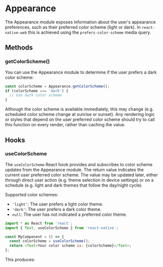 
<Meta title="APIs|Appearance" />

# Appearance

The Appearance module exposes information about the user's appearance
preferences, such as their preferred color scheme (light or dark). In
`react-native-web` this is achieved using the `prefers-color-scheme` media query.

## Methods

### getColorScheme()

You can use the Appearance module to determine if the user prefers a dark color
scheme:

```js
const colorScheme = Appearance.getColorScheme();
if (colorScheme === 'dark') {
  // Use dark color scheme
}
```

Although the color scheme is available immediately, this may change (e.g.
scheduled color scheme change at sunrise or sunset). Any rendering logic or
styles that depend on the user preferred color scheme should try to call this
function on every render, rather than caching the value.

## Hooks

### useColorScheme

The `useColorScheme` React hook provides and subscribes to color scheme updates
from the Appearance module. The return value indicates the current user
preferred color scheme. The value may be updated later, either through direct
user action (e.g. theme selection in device settings) or on a schedule (e.g.
light and dark themes that follow the day/night cycle).

Supported color schemes:

- `'light'`: The user prefers a light color theme.
- `'dark'`: The user prefers a dark color theme.
- `null`: The user has not indicated a preferred color theme.

```js
import * as React from 'react';
import { Text, useColorScheme } from 'react-native';

const MyComponent = () => {
  const colorScheme = useColorScheme();
  return <Text>Your color scheme is: {colorScheme}</Text>;
};
```

This produces:

<Preview withSource="none">
  <Story name="colorScheme">
    <Stories.colorSchemeText />
  </Story>
</Preview>
